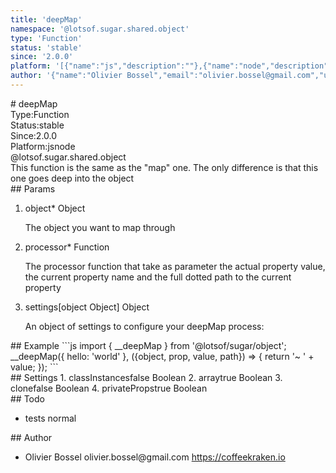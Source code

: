 ```yaml
---
title: 'deepMap'
namespace: '@lotsof.sugar.shared.object'
type: 'Function'
status: 'stable'
since: '2.0.0'
platform: '[{"name":"js","description":""},{"name":"node","description":""}]'
author: '{"name":"Olivier Bossel","email":"olivier.bossel@gmail.com","url":"https://coffeekraken.io"}'
---
```

<div class="docmap-mdx">
# deepMap
<div class="_metas">
<div class="_type"><span class="_type-label">Type:</span><span class="_type-value">Function</span></div>
<div class="_status"><span class="_status-label">Status:</span><span class="_status-value -stable">stable</span></div>
<div class="_since"><span class="_since-label">Since:</span><span class="_since-value">2.0.0</span></div>
<div class="_platform"><span class="_platform-label">Platform:</span><span class="_platform-value">js</span><span class="_platform-value">node</span></div>
</div>
<div class="_namespace">@lotsof.sugar.shared.object</div>
<div class="_description">
This function is the same as the &quot;map&quot; one. The only difference is that this one goes deep into the object
</div>
<div class="_params">
## Params
<ol class="_list">
<li class="_item">
<span class="_name">object<span class="_required">*</span></span><span class="_default"></span> <span class="_type">Object</span>
<p class="_description">The object you want to map through</p>
</li>
<li class="_item">
<span class="_name">processor<span class="_required">*</span></span><span class="_default"></span> <span class="_type">Function</span>
<p class="_description">The processor function that take as parameter the actual property value, the current property name and the full dotted path to the current property</p>
</li>
<li class="_item">
<span class="_name">settings</span><span class="_default">[object Object]</span> <span class="_type">Object</span>
<p class="_description">An object of settings to configure your deepMap process:</p>
</li>
</ol>
</div>
<div class="_examples">
## Example
```js
import { __deepMap } from '@lotsof/sugar/object';
__deepMap({
   hello: 'world'
}, ({object, prop, value, path}) => {
   return '~ ' + value;
});
```
</div>
<div class="_settings">
## Settings
1. <span class="_name">classInstances</span><span class="_default">false</span> <span class="_type">Boolean</span>
2. <span class="_name">array</span><span class="_default">true</span> <span class="_type">Boolean</span>
3. <span class="_name">clone</span><span class="_default">false</span> <span class="_type">Boolean</span>
4. <span class="_name">privateProps</span><span class="_default">true</span> <span class="_type">Boolean</span>
</div>
<div class="_todo">
## Todo
<ul class="_list">
<li class="_item">
<span class="_description">tests</span>
<span class="_priority -normal">normal</span>
</li>
</ul>
</div>
<div class="_author">
## Author
<ul class="_list">
<li class="_item">
<span class="_name">Olivier Bossel</span>
<span class="_email">olivier.bossel@gmail.com</span>
<a href="https://coffeekraken.io" target="_blank" class="_url">https://coffeekraken.io</a>
</li>
</ul>
</div>
</div>